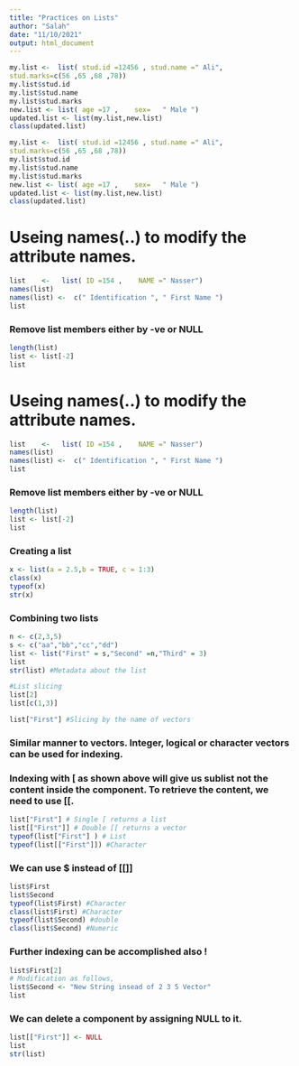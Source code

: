 ```yaml
---
title: "Practices on Lists"
author: "Salah"
date: "11/10/2021"
output: html_document
---
```

```r
my.list <-  list( stud.id =12456 , stud.name =" Ali", 
stud.marks=c(56 ,65 ,68 ,78))
my.list$stud.id
my.list$stud.name
my.list$stud.marks
new.list <- list( age =17 ,    sex=   " Male ")
updated.list <- list(my.list,new.list)
class(updated.list)

```

```r
my.list <-  list( stud.id =12456 , stud.name =" Ali", 
stud.marks=c(56 ,65 ,68 ,78))
my.list$stud.id
my.list$stud.name
my.list$stud.marks
new.list <- list( age =17 ,    sex=   " Male ")
updated.list <- list(my.list,new.list)
class(updated.list)
```
# Useing names(..) to modify the attribute names.
```r
list    <-   list( ID =154 ,    NAME =" Nasser")
names(list)
names(list) <-  c(" Identification ", " First Name ")
list
```
### Remove list members either by -ve or NULL
```r
length(list)
list <- list[-2]
list
```

# Useing names(..) to modify the attribute names.
```r
list    <-   list( ID =154 ,    NAME =" Nasser")
names(list)
names(list) <-  c(" Identification ", " First Name ")
list
```
### Remove list members either by -ve or NULL
```r
length(list)
list <- list[-2]
list
```
### Creating a list
```r
x <- list(a = 2.5,b = TRUE, c = 1:3)
class(x)
typeof(x)
str(x)
```
### Combining two lists 
```r
n <- c(2,3,5)
s <- c("aa","bb","cc","dd")
list <- list("First" = s,"Second" =n,"Third" = 3)
list
str(list) #Metadata about the list
```

```r
#List slicing 
list[2]
list[c(1,3)]
```
```r
list["First"] #Slicing by the name of vectors 
```

### Similar manner to vectors. Integer, logical or character vectors can be used for  indexing.

### Indexing with [ as shown above will give us sublist not the content  inside the component. To retrieve the content, we need to use [[.

```r
list["First"] # Single [ returns a list
list[["First"]] # Double [[ returns a vector
typeof(list["First"] ) # List
typeof(list[["First"]]) #Character
```
### We can use $ instead of [[]]
```r
list$First 
list$Second
typeof(list$First) #Character 
class(list$First) #Character
typeof(list$Second) #double 
class(list$Second) #Numeric
```
### Further indexing can be accomplished also !
```r
list$First[2] 
# Modification as follows,
list$Second <- "New String insead of 2 3 5 Vector"
list
```
### We can delete a component by assigning NULL to it.
```r
list[["First"]] <- NULL
list
str(list)
```
